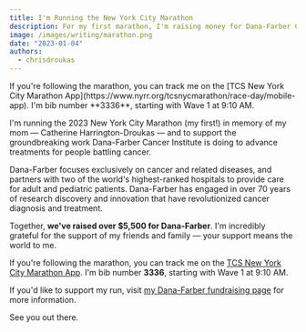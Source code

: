```yaml
---
title: I'm Running the New York City Marathon
description: For my first marathon, I'm raising money for Dana-Farber Cancer Institute.
image: /images/writing/marathon.png
date: "2023-01-04"
authors:
  - chrisdroukas
---
```


<Callout>
  If you're following the marathon, you can track me on the [TCS New York City
  Marathon App](https://www.nyrr.org/tcsnycmarathon/race-day/mobile-app). I'm
  bib number **3336**, starting with Wave 1 at 9:10 AM.
</Callout>

I'm running the 2023 New York City Marathon (my first!) in memory of my mom — Catherine Harrington-Droukas — and to support the groundbreaking work Dana-Farber Cancer Institute is doing to advance treatments for people battling cancer.

Dana-Farber focuses exclusively on cancer and related diseases, and partners with two of the world's highest-ranked hospitals to provide care for adult and pediatric patients. Dana-Farber has engaged in over 70 years of research discovery and innovation that have revolutionized cancer diagnosis and treatment.

Together, **we've raised over $5,500 for Dana-Farber**. I'm incredibly grateful for the support of my friends and family — your support means the world to me.

If you're following the marathon, you can track me on the [TCS New York City Marathon App](https://www.nyrr.org/tcsnycmarathon/race-day/mobile-app). I'm bib number **3336**, starting with Wave 1 at 9:10 AM.

If you'd like to support my run, visit [my Dana-Farber fundraising page](http://danafarber.jimmyfund.org/goto/droukas-2023) for more information.

See you out there.
